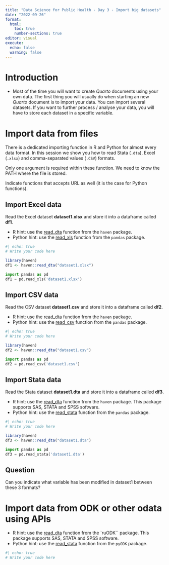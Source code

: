 ```yaml
---
title: "Data Science for Public Health - Day 3 - Import big datasets"
date: "2022-09-26"
format:
  html:
    toc: true
    number-sections: true
editor: visual
execute:
  echo: false
  warning: false
---
```


# Introduction
*
Most of the time you will want to create *Quarto* documents using your own data. The first thing you will usually do when starting an new *Quarto* document is to import your data. You can import several datasets. If you want to further process / analyse your data, you will have to store each dataset in a specific variable.

# Import data from files

There is a dedicated importing function in R and Python for almost every data format. In this session we show you how to read Stata (`.dta`), Excel (`.xlsx`) and comma-separated values (`.CSV`) formats.

Only one argument is required within these function. We need to know the PATH where the file is stored.

Indicate functions that accepts URL as well (it is the case for Python functions).

## Import Excel data

Read the Excel dataset **dataset1.xlsx** and store it into a dataframe called **df1**.

-   R hint: use the [read_dta](https://haven.tidyverse.org/reference/read_dta.html) function from the `haven` package.
-   Python hint: use the [read_xls](https://pandas.pydata.org/docs/reference/api/pandas.read_excel.html) function from the `pandas` package.

```r
#| echo: true
# Write your code here
```

```r
library(haven)
df1 <- haven::read_dta("dataset1.xlsx")
```

```python
import pandas as pd
df1 = pd.read_xls('dataset1.xlsx')
```

## Import CSV data

Read the CSV dataset **dataset1.csv** and store it into a dataframe called **df2**.

-   R hint: use the [read_dta](https://haven.tidyverse.org/reference/read_dta.html) function from the `haven` package.
-   Python hint: use the [read_csv](https://pandas.pydata.org/docs/reference/api/pandas.read_csv.html) function from the `pandas` package.

```r
#| echo: true
# Write your code here
```

```r
library(haven)
df2 <- haven::read_dta("dataset1.csv")
```

```python
import pandas as pd
df2 = pd.read_csv('dataset1.csv')
```

## Import Stata data

Read the Stata dataset **dataset1.dta** and store it into a dataframe called **df3**.

-   R hint: use the [read_dta](https://haven.tidyverse.org/reference/read_dta.html) function from the `haven` package. This package supports SAS, STATA and SPSS software.
-   Python hint: use the [read_stata](https://pandas.pydata.org/docs/reference/api/pandas.read_stata.html) function from the `pandas` package.

```r
#| echo: true
# Write your code here
```

```r
library(haven)
df3 <- haven::read_dta("dataset1.dta")
```

```python
import pandas as pd
df3 = pd.read_stata('dataset1.dta')
```

## Question

Can you indicate what variable has been modified in dataset1 between these 3 formats?

# Import data from ODK or other odata using APIs

-   R hint: use the [read_dta](https://haven.tidyverse.org/reference/read_dta.html) function from the \`ruODK\`\` package. This package supports SAS, STATA and SPSS software.
-   Python hint: use the [read_stata](https://pandas.pydata.org/docs/reference/api/pandas.read_stata.html) function from the `pyODK` package.

```r
#| echo: true
# Write your code here
```
